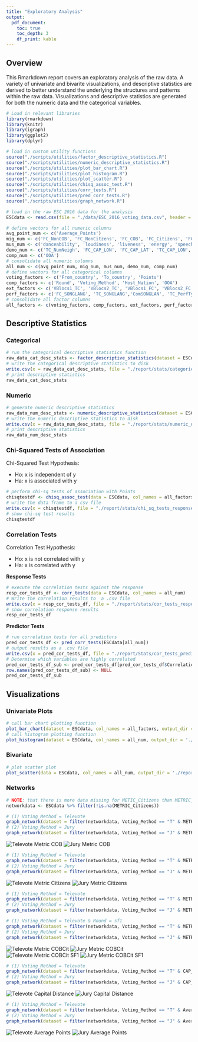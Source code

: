 ```yaml
---
title: "Exploratory Analysis"
output: 
  pdf_document:
    toc: true
    toc_depth: 3
    df_print: kable
---
```


## Overview

This Rmarkdown report covers an exploratory analysis of the raw data. A variety of univariate and bivarite visualizations, and descriptive statistics are derived to better understand the underlying the structures and patterns within the raw data. Visualizations and descriptive statistics are generated for both the numeric data and the categorical variables.


```r
# Load in relevant libraries
library(rmarkdown)
library(knitr)
library(igraph)
library(ggplot2)
library(dplyr)

# load in custom utility functions
source("./scripts/utilities/factor_descriptive_statistics.R")
source("./scripts/utilities/numeric_descriptive_statistics.R")
source("./scripts/utilities/plot_bar_chart.R")
source("./scripts/utilities/plot_histogram.R")
source("./scripts/utilities/plot_scatter.R")
source("./scripts/utilities/chisq_assoc_test.R")
source("./scripts/utilities/corr_tests.R")
source("./scripts/utilities/pred_corr_tests.R")
source("./scripts/utilities/graph_network.R")

# load in the raw ESC 2016 data for the analysis
ESCdata <- read.csv(file = "./data/ESC_2016_voting_data.csv", header = T)
```

```r
# define vectors for all numeric columns
avg_point_num <- c('Average_Points')
mig_num <- c('FC_NonCOB', 'FC_NonCitzens', 'FC_COB', 'FC_Citizens', 'FC_Population', 'METRIC_COB', 'METRIC_Citizens', 'METRIC_COBCit')
mus_num <- c('danceability', 'loudiness', 'liveness', 'energy', 'speechiness', 'acousticness', 'instrumentalness', 'valence', 'tempo', 'duration_ms')
demo_num <- c('TC_NumNeigh', 'FC_CAP_LON', 'FC_CAP_LAT', 'TC_CAP_LON', 'TC_CAP_LAT', 'FC_GDP_mil', 'TC_GDP_mil', 'GDP_PROP', 'CAP_DIST_km')
comp_num <- c('OOA')
# consolidate all numeric columns
all_num <- c(avg_point_num, mig_num, mus_num, demo_num, comp_num)
# define vectors for all categorical columns
voting_factors <- c('From_country', 'To_country', 'Points')
comp_factors <- c('Round', 'Voting_Method', 'Host_Nation', 'OOA')
ext_factors <- c('VBlocs1_TC', 'VBlocs2_TC', 'VBlocs1_FC', 'VBlocs2_FC', 'ComVBlocs1', 'ComVBlocs2', 'FC_LANGFAM', 'TC_LANGFAM', 'ComLANGFAM', 'Neighbours', 'TC_NumNeigh')
perf_factors <- c('FC_SONGLANG', 'TC_SONGLANG','ComSONGLAN', 'TC_PerfType', 'TC_SingerGender', 'key', 'mode', 'time_signature')
# consolidate all factor columns
all_factors <- c(voting_factors, comp_factors, ext_factors, perf_factors)
```

## Descriptive Statistics

### Categorical

```r
# run the categorical descriptive statistics function
raw_data_cat_desc_stats <- factor_descriptive_statistics(dataset = ESCdata, col_names = all_factors)
# write the categorical descriptive statistics to disk
write.csv(x = raw_data_cat_desc_stats, file = "./report/stats/categorical_descriptive_statistics.csv")
# print descriptive statistics
raw_data_cat_desc_stats
```

### Numeric

```r
# generate numeric descriptive statistics
raw_data_num_desc_stats <- numeric_descriptive_statistics(dataset = ESCdata, col_names = all_num)
# write the numeric descriptive statistics to disk
write.csv(x = raw_data_num_desc_stats, file = "./report/stats/numeric_descriptive_statistics.csv")
# print descriptive statistics
raw_data_num_desc_stats
```

### Chi-Squared Tests of Association

Chi-Squared Test Hypothesis:

* Ho: x is independent of y
* Ha: x is associated with y

```r
# perform chi-sq tests of association with Points
chisqtestdf <- chisq_assoc_test(data = ESCdata, col_names = all_factors)
# write the data frame to a csv file
write.csv(x = chisqtestdf, file = "./report/stats/chi_sq_tests_response.csv", row.names = F)
# show chi-sq test results
chisqtestdf
```

### Correlation Tests

Correlation Test Hypothesis:

* Ho: x is not correlated with y
* Ha: x is correlated with y

**Response Tests**

```r
# execute the correlation tests against the response
resp_cor_tests_df <- corr_tests(data = ESCdata, col_names = all_num)
# Write the correlation results to  a .csv file
write.csv(x = resp_cor_tests_df, file = "./report/stats/cor_tests_response.csv", row.names = F)
# show correlation response results
resp_cor_tests_df
```

**Predictor Tests**

```r
# run correlation tests for all predictors
pred_cor_tests_df <- pred_corr_tests(ESCdata[all_num])
# output results as a .csv file
write.csv(x = pred_cor_tests_df, file = "./report/Stats/cor_tests_predictors.csv", row.names = F)
# Determine which variables are highly correlated
pred_cor_tests_df_sub <- pred_cor_tests_df[pred_cor_tests_df$Correlation > 0.4,]
row.names(pred_cor_tests_df_sub) <- NULL
pred_cor_tests_df_sub
```

## Visualizations

### Univariate Plots

```r
# call bar chart plotting function
plot_bar_chart(dataset = ESCdata, col_names = all_factors, output_dir = './report/plots/bar_charts')
# call histogram plotting function
plot_histogram(dataset = ESCdata, col_names = all_num, output_dir = './report/plots/histograms')
```

### Bivariate

```r
# plot scatter plot
plot_scatter(data = ESCdata, col_names = all_num, output_dir = './report/plots/scatterplots')
```

### Networks

```r
# NOTE: that there is more data missing for METIC_Citizens than METRIC_COB
networkdata <- ESCdata %>% filter(!is.na(METRIC_Citizens))
```

```r
# (1) Voting_Method = Televote
graph_network(dataset = filter(networkdata, Voting_Method == "T" & METRIC_COB > 0.1), weights = 'Points', main = 'Televote Metric COB', output_fpath = './report/plots/networks/televote-metric-cob.jpg')
# (2) Voting_Method = Jury
graph_network(dataset = filter(networkdata, Voting_Method == "J" & METRIC_COB > 0.1), weights = 'Points', main = 'Jury Metric COB', output_fpath = './report/plots/networks/jury-metric-cob.jpg')
```

![Televote Metric COB](../report/plots/networks/televote-metric-cob.jpg)\newline
![Jury Metric COB](../report/plots/networks/jury-metric-cob.jpg)\newline

```r
# (1) Voting_Method = Televote
graph_network(dataset = filter(networkdata, Voting_Method == "T" & METRIC_Citizens > 0.1), weights = 'Points', main = 'Televote Metric Citizens', output_fpath = './report/plots/networks/televote-metric-citizens.jpg')
# (2) Voting_Method = Jury
graph_network(dataset = filter(networkdata, Voting_Method == "J" & METRIC_Citizens > 0.1), weights = 'Points', main = 'Jury Metric Citizens', output_fpath = './report/plots/networks/jury-metric-citizens.jpg')
```

![Televote Metric Citizens](../report/plots/networks/televote-metric-citizens.jpg)\newline
![Jury Metric Citizens](../report/plots/networks/jury-metric-citizens.jpg)\newline

```r
# (1) Voting_Method = Televote
graph_network(dataset = filter(networkdata, Voting_Method == "T" & METRIC_COBCit > 0.15), weights = 'Points', main = 'Televote Metric COBCit', output_fpath = './report/plots/networks/televote-metric-cobcit.jpg')
# (2) Voting_Method = Jury
graph_network(dataset = filter(networkdata, Voting_Method == "J" & METRIC_COBCit > 0.15), weights = 'Points', main = 'Jury Metric COBCit', output_fpath = './report/plots/networks/jury-metric-cobcit.jpg')

# (1) Voting_Method = Televote & Round = sf1
graph_network(dataset = filter(networkdata, Voting_Method == "T" & METRIC_COBCit > 0.25 & Round == "sf1"), weights = 'Points', main = 'Televote Metric COBCit SF1', output_fpath = './report/plots/networks/televote-metric-cobcit-sf1.jpg')
# (2) Voting_Method = Jury
graph_network(dataset = filter(networkdata, Voting_Method == "J" & METRIC_COBCit > 0.25 & Round == "sf1"), weights = 'Points', main = 'Jury Metric COBCit SF1', output_fpath = './report/plots/networks/jury-metric-cobcit-sf1.jpg')
```

![Televote Metric COBCit](../report/plots/networks/televote-metric-cobcit.jpg)\newline
![Jury Metric COBCit](../report/plots/networks/jury-metric-cobcit.jpg)\newline
![Televote Metric COBCit SF1](../report/plots/networks/televote-metric-cobcit-sf1.jpg)\newline
![Jury Metric COBCit SF1](../report/plots/networks/jury-metric-cobcit-sf1.jpg)\newline

```r
# (1) Voting_Method = Televote
graph_network(dataset = filter(networkdata, Voting_Method == "T" & CAP_DIST_km < 500), weights = 'Points', main = 'Televote Cap Dist', output_fpath = './report/plots/networks/televote-cap-dist.jpg')
# (2) Voting_Method = Jury
graph_network(dataset = filter(networkdata, Voting_Method == "J" & CAP_DIST_km < 500), weights = 'Points', main = 'Jury Cap Dist', output_fpath = './report/plots/networks/jury-cap-dist.jpg')
```

![Televote Capital Distance](../report/plots/networks/televote-cap-dist.jpg)\newline
![Jury Capital Distance](../report/plots/networks/jury-cap-dist.jpg)\newline

```r
# (1) Voting_Method = Televote
graph_network(dataset = filter(networkdata, Voting_Method == "T" & Average_Points > 8), weights = 'Average_Points', main = 'Televote Average Points', output_fpath = './report/plots/networks/televote-average-points.jpg')
# (2) Voting_Method = Jury
graph_network(dataset = filter(networkdata, Voting_Method == "J" & Average_Points > 8), weights = 'Average_Points', main = 'Jury Average Points', output_fpath = './report/plots/networks/jury-average-points.jpg')
```

![Televote Average Points](../report/plots/networks/televote-average-points.jpg)\newline
![Jury Average Points](../report/plots/networks/jury-average-points.jpg)\newline